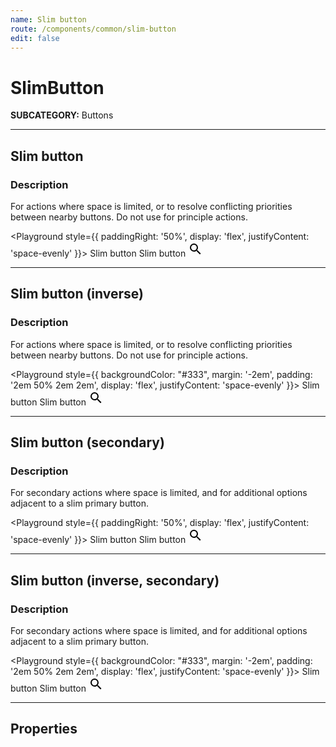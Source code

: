 ```yaml
---
name: Slim button
route: /components/common/slim-button
edit: false
---
```



# SlimButton
**SUBCATEGORY:** Buttons

<hr />

## Slim button
### Description
For actions where space is limited, or to resolve conflicting priorities between nearby buttons. Do not use for principle actions.

<Playground style={{ paddingRight: '50%',  display: 'flex', justifyContent: 'space-evenly' }}>
  <SlimButton>Slim button</SlimButton>
  <SlimButton disabled>Slim button</SlimButton>
  <SlimButton icon>
    <svg xmlns='http://www.w3.org/2000/svg' width='24' height='24'>
       <path
         d='M15.5 14h-.79l-.28-.27A6.471 6.471 0 0016 9.5 6.5 6.5 0 109.5 16c1.61 0 3.09-.59 4.23-1.57l.27.28v.79l5 4.99L20.49 19l-4.99-5zm-6 0C7.01 14 5 11.99 5 9.5S7.01 5 9.5 5 14 7.01 14 9.5 11.99 14 9.5 14z' />
     </svg>
  </SlimButton>
</Playground>

<hr />

## Slim button (inverse)
### Description
For actions where space is limited, or to resolve conflicting priorities between nearby buttons. Do not use for principle actions.

<Playground style={{ backgroundColor: "#333", margin: '-2em', padding: '2em 50% 2em 2em', display: 'flex', justifyContent: 'space-evenly' }}>
  <SlimButton inverse>Slim button</SlimButton>
  <SlimButton inverse disabled>Slim button</SlimButton>
  <SlimButton inverse icon>
    <svg xmlns='http://www.w3.org/2000/svg' width='24' height='24'>
       <path
         d='M15.5 14h-.79l-.28-.27A6.471 6.471 0 0016 9.5 6.5 6.5 0 109.5 16c1.61 0 3.09-.59 4.23-1.57l.27.28v.79l5 4.99L20.49 19l-4.99-5zm-6 0C7.01 14 5 11.99 5 9.5S7.01 5 9.5 5 14 7.01 14 9.5 11.99 14 9.5 14z' />
     </svg>
  </SlimButton>
</Playground>

<hr />

## Slim button (secondary)
### Description
For secondary actions where space is limited, and for additional options adjacent to a slim primary button.

<Playground style={{ paddingRight: '50%',  display: 'flex', justifyContent: 'space-evenly' }}>
  <SlimButton secondary>Slim button</SlimButton>
  <SlimButton secondary disabled>Slim button</SlimButton>
  <SlimButton secondary icon>
    <svg xmlns='http://www.w3.org/2000/svg' width='24' height='24'>
       <path
         d='M15.5 14h-.79l-.28-.27A6.471 6.471 0 0016 9.5 6.5 6.5 0 109.5 16c1.61 0 3.09-.59 4.23-1.57l.27.28v.79l5 4.99L20.49 19l-4.99-5zm-6 0C7.01 14 5 11.99 5 9.5S7.01 5 9.5 5 14 7.01 14 9.5 11.99 14 9.5 14z' />
     </svg>
  </SlimButton>
</Playground>

<hr />

## Slim button (inverse, secondary)
### Description
For secondary actions where space is limited, and for additional options adjacent to a slim primary button.

<Playground style={{ backgroundColor: "#333", margin: '-2em', padding: '2em 50% 2em 2em', display: 'flex', justifyContent: 'space-evenly' }}>
  <SlimButton inverse secondary>Slim button</SlimButton>
  <SlimButton inverse secondary disabled>Slim button</SlimButton>
  <SlimButton inverse secondary icon>
    <svg xmlns='http://www.w3.org/2000/svg' width='24' height='24'>
       <path
         d='M15.5 14h-.79l-.28-.27A6.471 6.471 0 0016 9.5 6.5 6.5 0 109.5 16c1.61 0 3.09-.59 4.23-1.57l.27.28v.79l5 4.99L20.49 19l-4.99-5zm-6 0C7.01 14 5 11.99 5 9.5S7.01 5 9.5 5 14 7.01 14 9.5 11.99 14 9.5 14z' />
     </svg>
  </SlimButton>
</Playground>

<hr />

## Properties
<Props of={SlimButton} />
